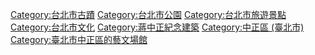 [[Category:台北市古蹟|Category:台北市古蹟]]
[[Category:台北市公園|Category:台北市公園]]
[[Category:台北市旅遊景點|Category:台北市旅遊景點]]
[[Category:台北市文化|Category:台北市文化]]
[[Category:蔣中正紀念建築|Category:蔣中正紀念建築]]
[[Category:中正區_(臺北市)|Category:中正區 (臺北市)]]
[[Category:臺北市中正區的藝文場館|Category:臺北市中正區的藝文場館]]
